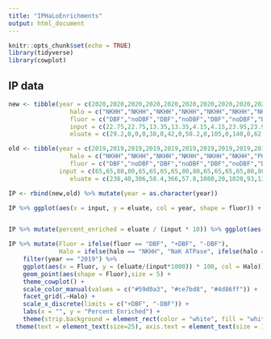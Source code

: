 ```yaml
---
title: "IPHaLoEnrichments"
output: html_document
---
```


```r
knitr::opts_chunk$set(echo = TRUE)
library(tidyverse)
library(cowplot)
```

## IP data

```r
new <- tibble(year = c(2020,2020,2020,2020,2020,2020,2020,2020,2020,2020,2020,2020,2020,2020,2020,2020,2020,2020,2020,2020,2020,2020,2020,2020,2020,2020,2020,2020,2020,2020),
                 halo = c("NKHH","NKHH","NKHH","NKHH","NKHH","NKHH","NKHH","NKHH","P65","P65","P65","P65","P65","P65","P65","P65","GHH","GHH","GHH","GHH","GHH","GHH","GHH","GHH","OHH","OHH","OHH","OHH","OHH","OHH"),
                 fluor = c("DBF","noDBF","DBF","noDBF","DBF","noDBF","DBF","noDBF","DBF","noDBF","DBF","noDBF","DBF","noDBF","DBF","noDBF","DBF","noDBF","DBF","noDBF","DBF","noDBF","DBF","noDBF","DBF","noDBF","DBF","noDBF","DBF","noDBF"),
                 input = c(22.75,22.75,13.35,13.35,4.15,4.15,23.95,23.95,29.65,29.65,38.45,38.45,29.35,29.35,16.45,16.45,33.3,33.3,32.3,32.3,48.9,48.9,43.5,43.5,65.5,65.5,87.5,87.5,68.1,68.1),
                 eluate = c(29.2,0,0,0,38,0,42,0,58.2,0,105,0,140,0,62.6,0,53.4,0,50,0,63.6,0,22,0,117,56.2,74.6,0,84,46))

old <- tibble(year = c(2019,2019,2019,2019,2019,2019,2019,2019,2019,2019,2019,2019,2019,2019,2019,2019,2019,2019),
                 halo = c("NKHH","NKHH","NKHH","NKHH","NKHH","NKHH","P65","P65","P65","P65","P65","P65","GHH","GHH","GHH","GHH","GHH","GHH"),
                 fluor = c("DBF","noDBF","DBF","noDBF","DBF","noDBF","DBF","noDBF","DBF","noDBF","DBF","noDBF","DBF","noDBF","DBF","noDBF","DBF","noDBF"),
              input = c(65,65,80,80,65,65,65,65,80,80,65,65,65,65,80,80,65,65),
                 eluate = c(238,40,306,58.4,366,57.8,1080,20,1020,93,1320,65.8,144,46,246,87.4,350,130))

IP <- rbind(new,old) %>% mutate(year = as.character(year))
```

```r

IP %>% ggplot(aes(x = input, y = eluate, col = year, shape = fluor)) + geom_point(size = 3) + theme_cowplot() + facet_grid(.~halo)


IP %>% mutate(percent_enriched = eluate / (input * 10)) %>% ggplot(aes(x = input, y = percent_enriched, col = year, shape = fluor)) + geom_point(size = 3) + theme_cowplot() + facet_grid(.~halo)
```

```r
IP %>% mutate(Fluor = ifelse(fluor == "DBF", "+DBF", "-DBF"), 
              Halo = ifelse(halo == "NKHH", "NaK ATPase", ifelse(halo == "GHH", "GP135", "RELA"))) %>% 
    filter(year == "2019") %>%
    ggplot(aes(x = Fluor, y = (eluate/(input*1000)) * 100, col = Halo)) + 
    geom_point(aes(shape = Fluor),size = 5) +
    theme_cowplot() + 
    scale_color_manual(values = c("#59d0a3", "#ce7bd8", "#4d86ff")) + 
    facet_grid(.~Halo) +
    scale_x_discrete(limits = c("+DBF", "-DBF")) +
    labs(x = "", y = "Percent Enriched") +
    theme(strip.background = element_rect(color = "white", fill = "white")) + 
  theme(text = element_text(size=25), axis.text = element_text(size = 15))

```
